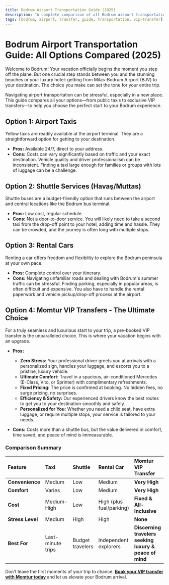 ```yaml
---
title: Bodrum Airport Transportation Guide (2025)
description: "A complete comparison of all Bodrum airport transportation options for 2025—taxis, shuttles, rental cars, and VIP transfers. Find the best way to get from Milas-Bodrum Airport (BJV) to your destination."
tags: [bodrum, airport, transfer, guide, transportation, vip-transfer]
---
```


# Bodrum Airport Transportation Guide: All Options Compared (2025)

Welcome to Bodrum! Your vacation officially begins the moment you step off the plane. But one crucial step stands between you and the stunning beaches or your luxury hotel: getting from Milas-Bodrum Airport (BJV) to your destination. The choice you make can set the tone for your entire trip.

Navigating airport transportation can be stressful, especially in a new place. This guide compares all your options—from public taxis to exclusive VIP transfers—to help you choose the perfect start to your Bodrum experience.

## Option 1: Airport Taxis

Yellow taxis are readily available at the airport terminal. They are a straightforward option for getting to your destination.

- **Pros:** Available 24/7, direct to your address.
- **Cons:** Costs can vary significantly based on traffic and your exact destination. Vehicle quality and driver professionalism can be inconsistent. Finding a taxi large enough for families or groups with lots of luggage can be a challenge.

## Option 2: Shuttle Services (Havaş/Muttas)

Shuttle buses are a budget-friendly option that runs between the airport and central locations like the Bodrum bus terminal.

- **Pros:** Low cost, regular schedule.
- **Cons:** Not a door-to-door service. You will likely need to take a second taxi from the drop-off point to your hotel, adding time and hassle. They can be crowded, and the journey is often long with multiple stops.

## Option 3: Rental Cars

Renting a car offers freedom and flexibility to explore the Bodrum peninsula at your own pace.

- **Pros:** Complete control over your itinerary.
- **Cons:** Navigating unfamiliar roads and dealing with Bodrum's summer traffic can be stressful. Finding parking, especially in popular areas, is often difficult and expensive. You also have to handle the rental paperwork and vehicle pickup/drop-off process at the airport.

## Option 4: Momtur VIP Transfers - The Ultimate Choice

For a truly seamless and luxurious start to your trip, a pre-booked VIP transfer is the unparalleled choice. This is where your vacation begins with an upgrade.

- **Pros:**
    - **Zero Stress:** Your professional driver greets you at arrivals with a personalized sign, handles your luggage, and escorts you to a pristine, luxury vehicle.
    - **Ultimate Comfort:** Travel in a spacious, air-conditioned Mercedes (E-Class, Vito, or Sprinter) with complimentary refreshments.
    - **Fixed Pricing:** The price is confirmed at booking. No hidden fees, no surge pricing, no surprises.
    - **Efficiency & Safety:** Our experienced drivers know the best routes to get you to your destination smoothly and safely.
    - **Personalized for You:** Whether you need a child seat, have extra luggage, or require multiple stops, your service is tailored to your needs.

- **Cons:** Costs more than a shuttle bus, but the value delivered in comfort, time saved, and peace of mind is immeasurable.

### Comparison Summary

| Feature | Taxi | Shuttle | Rental Car | Momtur VIP Transfer |
| :--- | :--- | :--- | :--- | :--- |
| **Convenience** | Medium | Low | Medium | **Very High** |
| **Comfort** | Varies | Low | Medium | **Very High** |
| **Cost** | Medium-High | Low | High (plus fuel/parking) | **Fixed & All-Inclusive** |
| **Stress Level** | Medium | High | High | **None** |
| **Best For** | Last-minute trips | Budget travelers | Independent explorers | **Discerning travelers seeking luxury & peace of mind** |

Don't leave the first moments of your trip to chance. **[Book your VIP transfer with Momtur today](/contact)** and let us elevate your Bodrum arrival.